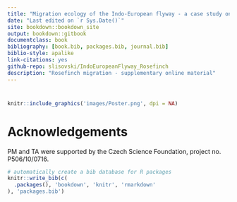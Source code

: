 ```yaml
--- 
title: "Migration ecology of the Indo-European flyway - a case study on Common Rosefinch"
date: "Last edited on `r Sys.Date()`"
site: bookdown::bookdown_site
output: bookdown::gitbook
documentclass: book
bibliography: [book.bib, packages.bib, journal.bib]
biblio-style: apalike
link-citations: yes
github-repo: slisovski/IndoEuropeanFlyway_Rosefinch
description: "Rosefinch migration - supplementary online material"
---
```


# {-}

```r
knitr::include_graphics('images/Poster.png', dpi = NA)
```

# Acknowledgements {-}

PM and TA were supported by the Czech Science Foundation, project no. P506/10/0716.

```r
# automatically create a bib database for R packages
knitr::write_bib(c(
  .packages(), 'bookdown', 'knitr', 'rmarkdown'
), 'packages.bib')
```
